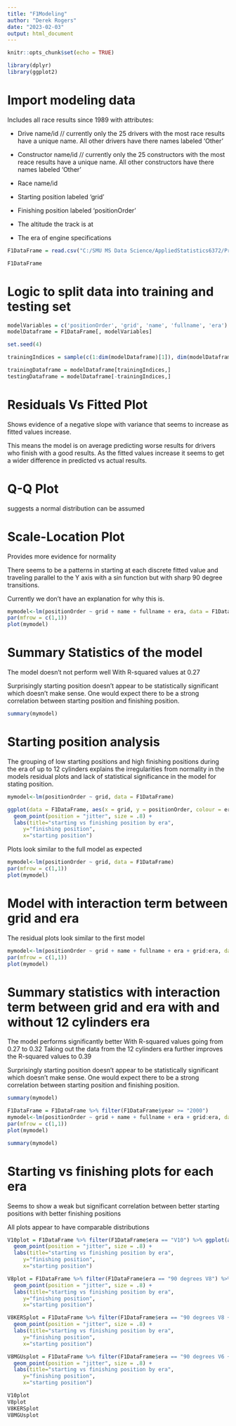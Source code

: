 ```yaml
---
title: "F1Modeling"
author: "Derek Rogers"
date: "2023-02-03"
output: html_document
---
```


```r
knitr::opts_chunk$set(echo = TRUE)
```

```r
library(dplyr)
library(ggplot2)
```

# Import modeling data

Includes all race results since 1989 with attributes:

  - Drive name/id   // currently only the 25 drivers with the most race results have a unique name. All other drivers have there names labeled 'Other'
  
  - Constructor name/id   // currently only the 25 constructors with the most reace results have a unique name. All other constructors have there names labeled 'Other' 
  
  - Race name/id
  
  - Starting position labeled 'grid'
  
  - Finishing position labeled 'positionOrder'
  
  - The altitude the track is at
  
  - The era of engine specifications

```r
F1DataFrame = read.csv("C:/SMU MS Data Science/AppliedStatistics6372/Project1/F1ParametricModeling/ModelingData/F1ModelingCustomCategoricalVariables.csv")

F1DataFrame
```

# Logic to split data into training and testing set
```r
modelVariables = c('positionOrder', 'grid', 'name', 'fullname', 'era')
modelDataframe = F1DataFrame[, modelVariables]

set.seed(4)

trainingIndices = sample(c(1:dim(modelDataframe)[1]), dim(modelDataframe)[1]*0.8)

trainingDataframe = modelDataframe[trainingIndices,]
testingDataframe = modelDataframe[-trainingIndices,]
```

# Residuals Vs Fitted Plot 

Shows evidence of a negative slope with variance that seems to increase as fitted values increase. 

This means the model is on average predicting worse results for drivers who finish with a good results. As the fitted values increase it seems to get a wider difference in predicted vs actual results.

# Q-Q Plot

 suggests a normal distribution can be assumed
 
# Scale-Location Plot

 Provides more evidence for normality
 
 There seems to be a patterns in starting at each discrete fitted value and traveling parallel to the Y axis with a sin function but with sharp 90 degree transitions.
 
 Currently we don't have an explanation for why this is.

```r
mymodel<-lm(positionOrder ~ grid + name + fullname + era, data = F1DataFrame)
par(mfrow = c(1,1))
plot(mymodel)
```

# Summary Statistics of the model

The model doesn't not perform well With R-squared values at 0.27

Surprisingly starting position doesn't appear to be statistically significant which doesn't make sense. One would expect there to be a strong correlation between starting position and finishing position.

```r
summary(mymodel)
```

# Starting position analysis

The grouping of low starting positions and high finishing positions during the era of up to 12 cylinders explains the irregularities from normality in the models residual plots and lack of statistical significance in the model for stating position.

```r
mymodel<-lm(positionOrder ~ grid, data = F1DataFrame)

ggplot(data = F1DataFrame, aes(x = grid, y = positionOrder, colour = era)) + 
  geom_point(position = "jitter", size = .8) +
  labs(title="starting vs finishing position by era", 
     y="finishing position", 
     x="starting position")
```

Plots look similar to the full model as expected

```r
mymodel<-lm(positionOrder ~ grid, data = F1DataFrame)
par(mfrow = c(1,1))
plot(mymodel)
```

# Model with interaction term between grid and era

The residual plots look similar to the first model

```r
mymodel<-lm(positionOrder ~ grid + name + fullname + era + grid:era, data = F1DataFrame)
par(mfrow = c(1,1))
plot(mymodel)
```

# Summary statistics with interaction term between grid and era with and without 12 cylinders era

The model performs significantly better With R-squared values going from 0.27 to 0.32
Taking out the data from the 12 cylinders era further improves the R-squared values to 0.39

Surprisingly starting position doesn't appear to be statistically significant which doesn't make sense. One would expect there to be a strong correlation between starting position and finishing position.

```r
summary(mymodel)
```

```r
F1DataFrame = F1DataFrame %>% filter(F1DataFrame$year >= "2000")
mymodel<-lm(positionOrder ~ grid + name + fullname + era + grid:era, data = F1DataFrame)
par(mfrow = c(1,1))
plot(mymodel)
```

```r
summary(mymodel)
```

# Starting vs finishing plots for each era

Seems to show a weak but significant correlation between better starting positions with better finishing positions

All plots appear to have comparable distributions

```r
V10plot = F1DataFrame %>% filter(F1DataFrame$era == "V10") %>% ggplot(aes(x = grid, y = positionOrder, colour = era)) + 
  geom_point(position = "jitter", size = .8) +
  labs(title="starting vs finishing position by era", 
     y="finishing position", 
     x="starting position")

V8plot = F1DataFrame %>% filter(F1DataFrame$era == "90 degrees V8") %>% ggplot(aes(x = grid, y = positionOrder, colour = era)) + 
  geom_point(position = "jitter", size = .8) +
  labs(title="starting vs finishing position by era", 
     y="finishing position", 
     x="starting position")

V8KERSplot = F1DataFrame %>% filter(F1DataFrame$era == "90 degrees V8 + KERS") %>% ggplot(aes(x = grid, y = positionOrder, colour = era)) + 
  geom_point(position = "jitter", size = .8) +
  labs(title="starting vs finishing position by era", 
     y="finishing position", 
     x="starting position")

V8MGUsplot = F1DataFrame %>% filter(F1DataFrame$era == "90 degrees V6 + MGUs") %>% ggplot(aes(x = grid, y = positionOrder, colour = era)) + 
  geom_point(position = "jitter", size = .8) +
  labs(title="starting vs finishing position by era", 
     y="finishing position", 
     x="starting position")

V10plot
V8plot
V8KERSplot
V8MGUsplot
```

```r

```